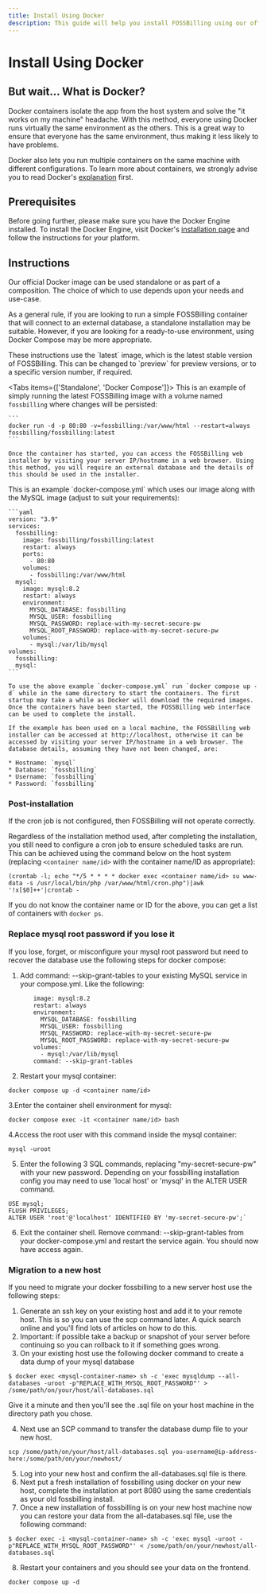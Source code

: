 ```yaml
---
title: Install Using Docker
description: This guide will help you install FOSSBilling using our official Docker image
---
```



# <FontAwesomeIcon icon={faDocker} /> Install Using Docker

## But wait... What is Docker?
Docker containers isolate the app from the host system and solve the "it works on my machine" headache. With this method, everyone using Docker runs virtually the same environment as the others. This is a great way to ensure that everyone has the same environment, thus making it less likely to have problems.

Docker also lets you run multiple containers on the same machine with different configurations. To learn more about containers, we strongly advise you to read Docker's [explanation](https://www.docker.com/resources/what-container/) first.

## Prerequisites
Before going further, please make sure you have the Docker Engine installed. To install the Docker Engine, visit Docker's [installation page](https://docs.docker.com/engine/install/) and follow the instructions for your platform.

## Instructions
Our official Docker image can be used standalone or as part of a composition. The choice of which to use depends upon your needs and use-case.

As a general rule, if you are looking to run a simple FOSSBilling container that will connect to an external database, a standalone installation may be suitable. However, if you are looking for a ready-to-use environment, using Docker Compose may be more appropriate.

<Callout type='info'>
  These instructions use the `latest` image, which is the latest stable version of FOSSBilling. This can be changed to `preview` for preview versions, or to a specific version number, if required.
</Callout>

<Tabs items={['Standalone', 'Docker Compose']}>
  <Tab>
    This is an example of simply running the latest FOSSBilling image with a volume named `fossbilling` where changes will be persisted:

    ```
    docker run -d -p 80:80 -v=fossbilling:/var/www/html --restart=always fossbilling/fossbilling:latest
    ```

    Once the container has started, you can access the FOSSBilling web installer by visiting your server IP/hostname in a web browser. Using this method, you will require an external database and the details of this should be used in the installer.
  </Tab>
  <Tab>
    This is an example `docker-compose.yml` which uses our image along with the MySQL image (adjust to suit your requirements):

    ```yaml
    version: "3.9"
    services:
      fossbilling:
        image: fossbilling/fossbilling:latest
        restart: always
        ports:
          - 80:80
        volumes:
          - fossbilling:/var/www/html
      mysql:
        image: mysql:8.2
        restart: always
        environment:
          MYSQL_DATABASE: fossbilling
          MYSQL_USER: fossbilling
          MYSQL_PASSWORD: replace-with-my-secret-secure-pw
          MYSQL_ROOT_PASSWORD: replace-with-my-secret-secure-pw
        volumes:
          - mysql:/var/lib/mysql
    volumes:
      fossbilling:
      mysql:
    ```

    To use the above example `docker-compose.yml` run `docker compose up -d` while in the same directory to start the containers. The first startup may take a while as Docker will download the required images. Once the containers have been started, the FOSSBilling web interface can be used to complete the install. 

    If the example has been used on a local machine, the FOSSBilling web installer can be accessed at http://localhost, otherwise it can be accessed by visiting your server IP/hostname in a web browser. The database details, assuming they have not been changed, are:

    * Hostname: `mysql`
    * Database: `fossbilling`
    * Username: `fossbilling`
    * Password: `fossbilling`
  </Tab>
</Tabs>

### Post-installation

<Callout type="warning">
  If the cron job is not configured, then FOSSBilling will not operate correctly.
</Callout>

Regardless of the installation method used, after completing the installation, you still need to configure a cron job to ensure scheduled tasks are run. This can be achieved using the command below on the host system (replacing `<container name/id>` with the container name/ID as appropriate):

```
(crontab -l; echo "*/5 * * * * docker exec <container name/id> su www-data -s /usr/local/bin/php /var/www/html/cron.php")|awk '!x[$0]++'|crontab -
```

If you do not know the container name or ID for the above, you can get a list of containers with `docker ps`.

### Replace mysql root password if you lose it

If you lose, forget, or misconfigure your mysql root password but need to recover the database use the following steps for docker compose:

1. Add command: --skip-grant-tables to your existing MySQL service in your compose.yml. Like the following:
 ```mysql:
        image: mysql:8.2
        restart: always
        environment:
          MYSQL_DATABASE: fossbilling
          MYSQL_USER: fossbilling
          MYSQL_PASSWORD: replace-with-my-secret-secure-pw
          MYSQL_ROOT_PASSWORD: replace-with-my-secret-secure-pw
        volumes:
          - mysql:/var/lib/mysql
        command: --skip-grant-tables
 ```
2. Restart your mysql container:
```
docker compose up -d <container name/id> 
```
3.Enter the container shell environment for mysql:
```
docker compose exec -it <container name/id> bash
```
4.Access the root user with this command inside the mysql container:
```
mysql -uroot 
```
5. Enter the following 3 SQL commands, replacing "my-secret-secure-pw" with your new password. Depending on your fossbilling installation config you may need to use 'local host' or 'mysql' in the ALTER USER command.
```
USE mysql; 
FLUSH PRIVILEGES; 
ALTER USER 'root'@'localhost' IDENTIFIED BY 'my-secret-secure-pw';`
```
6. Exit the container shell. Remove command: --skip-grant-tables from your docker-compose.yml and restart the service again. You should now have access again. 

### Migration to a new host

If you need to migrate your docker fossbilling to a new server host use the following steps:

1. Generate an ssh key on your existing host and add it to your remote host. This is so you can use the scp command later. A quick search online and you'll find lots of articles on how to do this.
2. Important: if possible take a backup or snapshot of your server before continuing so you can rollback to it if something goes wrong.
3. On your existing host use the following docker command to create a data dump of your mysql database
```
$ docker exec <mysql-container-name> sh -c 'exec mysqldump --all-databases -uroot -p"REPLACE_WITH_MYSQL_ROOT_PASSWORD"' > /some/path/on/your/host/all-databases.sql
```

Give it a minute and then you'll see the .sql file on your host machine in the directory path you chose.

4. Next use an SCP command to transfer the database dump file to your new host.
```
scp /some/path/on/your/host/all-databases.sql you-username@ip-address-here:/some/path/on/your/newhost/
```
5. Log into your new host and confirm the all-databases.sql file is there.
6. Next put a fresh installation of fossbilling using docker on your new host, complete the installation at port 8080 using the same credentials as your old fossbilling install.
7. Once a new installation of fossbilling is on your new host machine now you can restore your data from the all-databases.sql file, use the following command:
```
$ docker exec -i <mysql-container-name> sh -c 'exec mysql -uroot -p"REPLACE_WITH_MYSQL_ROOT_PASSWORD"' < /some/path/on/your/newhost/all-databases.sql
```
8. Restart your containers and you should see your data on the frontend.
```
docker compose up -d
```

